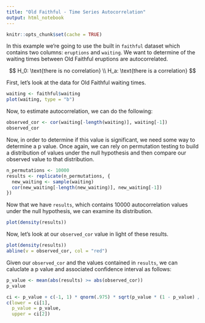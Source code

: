 ```yaml
---
title: "Old Faithful - Time Series Autocorrelation"
output: html_notebook
---
```


```r
knitr::opts_chunk$set(cache = TRUE)
```

In this example we're going to use the built in `faithful` dataset which contains
two columns: `eruptions` and `waiting`. We want to determine of the waiting times
between Old Faithful eruptions are autocorrelated.

$$
H_0: \text{there is no correlation} \\
H_a: \text{there is a correlation}
$$

First, let's look at the data for Old Faithful waiting times.

```r
waiting <- faithful$waiting
plot(waiting, type = "b")
```

Now, to estimate autocorrelation, we can do the following:
```r
observed_cor <- cor(waiting[-length(waiting)], waiting[-1])
observed_cor
```

Now, in order to determine if this value is significant, we need some way to 
determine a p value. Once again, we can rely on permutation testing to build a 
distribution of values under the null hypothesis and then compare our observed
value to that distribution.

```r
n_permutations <- 10000
results <- replicate(n_permutations, {
  new_waiting <- sample(waiting)
  cor(new_waiting[-length(new_waiting)], new_waiting[-1])
})
```

Now that we have `results`, which contains 10000 autocorrelation values under the
null hypothesis, we can examine its distribution.

```r
plot(density(results))
```

Now, let's look at our `observed_cor` value in light of these results.

```r
plot(density(results))
abline(v = observed_cor, col = "red")
```

Given our `observed_cor` and the values contained in `results`, we can caluclate
a p value and associated confidence interval as follows:
```r
p_value <- mean(abs(results) >= abs(observed_cor))
p_value
```

```r
ci <- p_value + c(-1, 1) * qnorm(.975) * sqrt(p_value * (1 - p_value) / n_permutations)
c(lower = ci[1],
  p_value = p_value,
  upper = ci[2])
```


